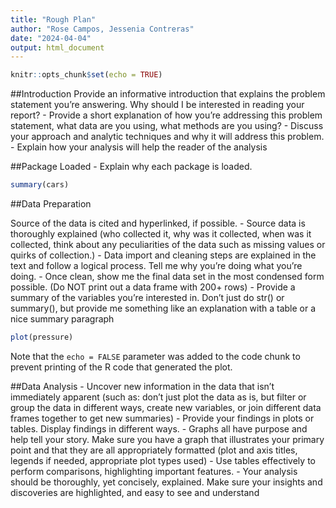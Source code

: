 ```yaml
---
title: "Rough Plan"
author: "Rose Campos, Jessenia Contreras"
date: "2024-04-04"
output: html_document
---
```


```r
knitr::opts_chunk$set(echo = TRUE)
```

##Introduction
Provide an informative introduction that explains the problem statement you’re answering. Why should I be interested in reading your
report?
- Provide a short explanation of how you’re addressing this problem statement, what data are you using, what methods are you using?
- Discuss your approach and analytic techniques and why it will address this problem.
- Explain how your analysis will help the reader of the analysis

##Package Loaded
- Explain why each package is loaded. 
```r
summary(cars)
```

##Data Preparation

Source of the data is cited and hyperlinked, if possible.
- Source data is thoroughly explained (who collected it, why was it collected, when was it collected, think about any peculiarities of the data
such as missing values or quirks of collection.)
- Data import and cleaning steps are explained in the text and follow a logical process. Tell me why you’re doing what you’re doing.
- Once clean, show me the final data set in the most condensed form possible. (Do NOT print out a data frame with 200+ rows)
- Provide a summary of the variables you’re interested in. Don’t just do str() or summary(), but provide me something like an explanation
with a table or a nice summary paragraph
```r
plot(pressure)
```

Note that the `echo = FALSE` parameter was added to the code chunk to prevent printing of the R code that generated the plot.

##Data Analysis
- Uncover new information in the data that isn’t immediately apparent (such as: don’t just plot the data as is, but filter or group the data in
different ways, create new variables, or join different data frames together to get new summaries)
- Provide your findings in plots or tables. Display findings in different ways.
- Graphs all have purpose and help tell your story. Make sure you have a graph that illustrates your primary point and that they are all
appropriately formatted (plot and axis titles, legends if needed, appropriate plot types used)
- Use tables effectively to perform comparisons, highlighting important features.
- Your analysis should be thoroughly, yet concisely, explained. Make sure your insights and discoveries are highlighted, and easy to see and
understand
